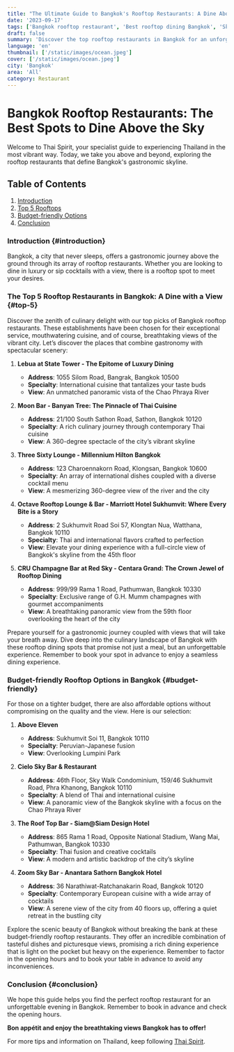```yaml
---
title: "The Ultimate Guide to Bangkok's Rooftop Restaurants: A Dine Above the Sky"
date: '2023-09-17'
tags: ['Bangkok rooftop restaurant', 'Best rooftop dining Bangkok', 'Sky-high restaurants Bangkok', 'Bangkok nightlife', 'Luxury dining Bangkok', 'Affordable rooftops Bangkok', 'Panoramic views Bangkok']
draft: false
summary: 'Discover the top rooftop restaurants in Bangkok for an unforgettable gastronomic experience with breathtaking views.'
language: 'en'
thumbnail: ['/static/images/ocean.jpeg']
cover: ['/static/images/ocean.jpeg']
city: 'Bangkok'
area: 'All'
category: Restaurant
---
```


# Bangkok Rooftop Restaurants: The Best Spots to Dine Above the Sky

Welcome to Thai Spirit, your specialist guide to experiencing Thailand in the most vibrant way. Today, we take you above and beyond, exploring the rooftop restaurants that define Bangkok's gastronomic skyline.

## Table of Contents

1. [Introduction](#introduction)
2. [Top 5 Rooftops](#top-5)
3. [Budget-friendly Options](#budget-friendly)
4. [Conclusion](#conclusion)

### Introduction {#introduction}

Bangkok, a city that never sleeps, offers a gastronomic journey above the ground through its array of rooftop restaurants. Whether you are looking to dine in luxury or sip cocktails with a view, there is a rooftop spot to meet your desires.

### The Top 5 Rooftop Restaurants in Bangkok: A Dine with a View {#top-5}

Discover the zenith of culinary delight with our top picks of Bangkok rooftop restaurants. These establishments have been chosen for their exceptional service, mouthwatering cuisine, and of course, breathtaking views of the vibrant city. Let’s discover the places that combine gastronomy with spectacular scenery:

1. **Lebua at State Tower - The Epitome of Luxury Dining**
   
   - **Address**: 1055 Silom Road, Bangrak, Bangkok 10500
   - **Specialty**: International cuisine that tantalizes your taste buds
   - **View**: An unmatched panoramic vista of the Chao Phraya River

2. **Moon Bar - Banyan Tree: The Pinnacle of Thai Cuisine**
   
   - **Address**: 21/100 South Sathon Road, Sathon, Bangkok 10120
   - **Specialty**: A rich culinary journey through contemporary Thai cuisine
   - **View**: A 360-degree spectacle of the city’s vibrant skyline

3. **Three Sixty Lounge - Millennium Hilton Bangkok**
   
   - **Address**: 123 Charoennakorn Road, Klongsan, Bangkok 10600
   - **Specialty**: An array of international dishes coupled with a diverse cocktail menu
   - **View**: A mesmerizing 360-degree view of the river and the city 

4. **Octave Rooftop Lounge & Bar - Marriott Hotel Sukhumvit: Where Every Bite is a Story**
   
   - **Address**: 2 Sukhumvit Road Soi 57, Klongtan Nua, Watthana, Bangkok 10110
   - **Specialty**: Thai and international flavors crafted to perfection
   - **View**: Elevate your dining experience with a full-circle view of Bangkok's skyline from the 45th floor

5. **CRU Champagne Bar at Red Sky - Centara Grand: The Crown Jewel of Rooftop Dining**
   
   - **Address**: 999/99 Rama 1 Road, Pathumwan, Bangkok 10330
   - **Specialty**: Exclusive range of G.H. Mumm champagnes with gourmet accompaniments
   - **View**: A breathtaking panoramic view from the 59th floor overlooking the heart of the city

Prepare yourself for a gastronomic journey coupled with views that will take your breath away. Dive deep into the culinary landscape of Bangkok with these rooftop dining spots that promise not just a meal, but an unforgettable experience. Remember to book your spot in advance to enjoy a seamless dining experience.

### Budget-friendly Rooftop Options in Bangkok {#budget-friendly}

For those on a tighter budget, there are also affordable options without compromising on the quality and the view. Here is our selection:

1. **Above Eleven**
   
   - **Address**: Sukhumvit Soi 11, Bangkok 10110
   - **Specialty**: Peruvian-Japanese fusion
   - **View**: Overlooking Lumpini Park

2. **Cielo Sky Bar & Restaurant**
   
   - **Address**: 46th Floor, Sky Walk Condominium, 159/46 Sukhumvit Road, Phra Khanong, Bangkok 10110
   - **Specialty**: A blend of Thai and international cuisine
   - **View**: A panoramic view of the Bangkok skyline with a focus on the Chao Phraya River

3. **The Roof Top Bar - Siam@Siam Design Hotel**
   
   - **Address**: 865 Rama 1 Road, Opposite National Stadium, Wang Mai, Pathumwan, Bangkok 10330
   - **Specialty**: Thai fusion and creative cocktails
   - **View**: A modern and artistic backdrop of the city’s skyline

4. **Zoom Sky Bar - Anantara Sathorn Bangkok Hotel**
   
   - **Address**: 36 Narathiwat-Ratchanakarin Road, Bangkok 10120
   - **Specialty**: Contemporary European cuisine with a wide array of cocktails
   - **View**: A serene view of the city from 40 floors up, offering a quiet retreat in the bustling city

Explore the scenic beauty of Bangkok without breaking the bank at these budget-friendly rooftop restaurants. They offer an incredible combination of tasteful dishes and picturesque views, promising a rich dining experience that is light on the pocket but heavy on the experience. Remember to factor in the opening hours and to book your table in advance to avoid any inconveniences.

### Conclusion {#conclusion}

We hope this guide helps you find the perfect rooftop restaurant for an unforgettable evening in Bangkok. Remember to book in advance and check the opening hours.

**Bon appétit and enjoy the breathtaking views Bangkok has to offer!**

For more tips and information on Thailand, keep following [Thai Spirit](www.thaispirit.net).

